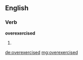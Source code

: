 ==English==

===Verb===
'''overexercised'''

# {{past of|[[overexercise]]}}

[[de:overexercised]]
[[mg:overexercised]]